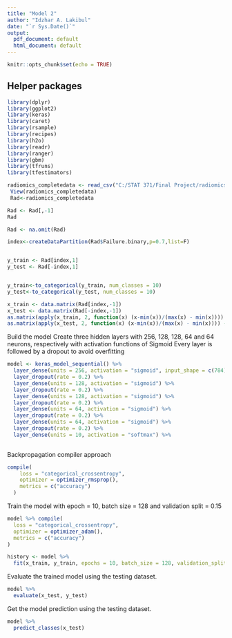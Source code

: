 ---
title: "Model 2"
author: "Idzhar A. Lakibul"
date: "`r Sys.Date()`"
output:
  pdf_document: default
  html_document: default
---

```{r setup, include=FALSE}
knitr::opts_chunk$set(echo = TRUE)
```

## Helper packages

```{r, message=FALSE}
library(dplyr)
library(ggplot2)
library(keras)
library(caret)
library(rsample)   
library(recipes)   
library(h2o)
library(readr)
library(ranger)
library(gbm)
library(tfruns)
library(tfestimators)
```


```{r, message=FALSE}
radiomics_completedata <- read_csv("C:/STAT 371/Final Project/radiomics_completedata.csv")
 View(radiomics_completedata)
 Rad<-radiomics_completedata
```

```{r, message=FALSE}
Rad <- Rad[,-1]
Rad
```

```{r, message=FALSE}
Rad <- na.omit(Rad)
```


```{r, message=TRUE}

index<-createDataPartition(Rad$Failure.binary,p=0.7,list=F)


y_train <- Rad[index,1]
y_test <- Rad[-index,1]


y_train<-to_categorical(y_train, num_classes = 10)
y_test<-to_categorical(y_test, num_classes = 10)


```


```{r, message=TRUE}
x_train <- data.matrix(Rad[index,-1])
x_test <- data.matrix(Rad[-index,-1])
as.matrix(apply(x_train, 2, function(x) (x-min(x))/(max(x) - min(x)))) -> x_train
as.matrix(apply(x_test, 2, function(x) (x-min(x))/(max(x) - min(x)))) -> x_test

```

Build the model
Create three hidden layers with 256, 128, 128, 64 and 64 neurons, 
respectively with activation functions of Sigmoid
Every layer is followed by a dropout to avoid overfitting 

```{r, message=TRUE}
model <- keras_model_sequential() %>%
  layer_dense(units = 256, activation = "sigmoid", input_shape = c(784)) %>%
  layer_dropout(rate = 0.2) %>%
  layer_dense(units = 128, activation = "sigmoid") %>%
  layer_dropout(rate = 0.2) %>%
  layer_dense(units = 128, activation = "sigmoid") %>%
  layer_dropout(rate = 0.2) %>%
  layer_dense(units = 64, activation = "sigmoid") %>%
  layer_dropout(rate = 0.2) %>%
  layer_dense(units = 64, activation = "sigmoid") %>%
  layer_dropout(rate = 0.2) %>%
  layer_dense(units = 10, activation = "softmax") %>% 
  

```

Backpropagation compiler approach 
```{r, message=TRUE}
compile(
    loss = "categorical_crossentropy",
    optimizer = optimizer_rmsprop(),
    metrics = c("accuracy")
  )

```

Train the model with epoch = 10, batch size = 128 and validation split = 0.15
```{r, message=TRUE}
model %>% compile(
  loss = "categorical_crossentropy",
  optimizer = optimizer_adam(),
  metrics = c("accuracy")
)

history <- model %>% 
  fit(x_train, y_train, epochs = 10, batch_size = 128, validation_split = 0.15)

```

Evaluate the trained model using the testing dataset.
```{r, message=TRUE}
model %>%
  evaluate(x_test, y_test)
```

Get the model prediction using the testing dataset.
```{r, message=TRUE}
model %>%
  predict_classes(x_test)
```